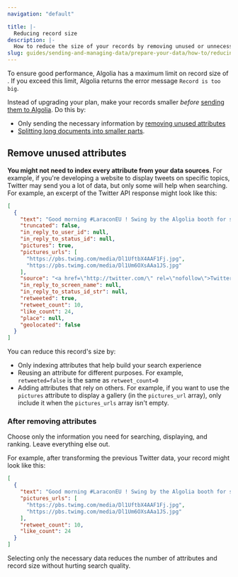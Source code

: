 ```yaml
---
navigation: "default"

title: |-
  Reducing record size
description: |-
  How to reduce the size of your records by removing unused or unnecessary data.
slug: guides/sending-and-managing-data/prepare-your-data/how-to/reducing-object-size
---
```



To ensure good performance, Algolia has a maximum limit on record size of . If you exceed this limit, Algolia returns the error message `Record is too big`.

Instead of upgrading your plan, make your records smaller _before_ [sending them to Algolia](/guides/sending-and-managing-data/send-and-update-your-data/). Do this by:

- Only sending the necessary information by [removing unused attributes](#remove-unused-attributes)
- [Splitting long documents into smaller parts](/guides/sending-and-managing-data/prepare-your-data/how-to/indexing-long-documents/). 

## Remove unused attributes

**You might not need to index every attribute from your data sources**. For example, if you're developing a website to display tweets on specific topics, Twitter may send you a lot of data, but only some will help when searching. For example, an excerpt of the Twitter API response might look like this:

```json
[
  {
    "text": "Good morning #LaraconEU ! Swing by the Algolia booth for some vintage video games, awesome stickers, and lightning-fast search 😎",
    "truncated": false,
    "in_reply_to_user_id": null,
    "in_reply_to_status_id": null,
    "pictures": true,
    "pictures_urls": [
      "https://pbs.twimg.com/media/Dl1UftbX4AAF1Fj.jpg",
      "https://pbs.twimg.com/media/Dl1Um6OXsAAa1JS.jpg"
    ],
    "source": "<a href=\"http://twitter.com/\" rel=\"nofollow\">Twitter for Web</a>",
    "in_reply_to_screen_name": null,
    "in_reply_to_status_id_str": null,
    "retweeted": true,
    "retweet_count": 10,
    "like_count": 24,
    "place": null,
    "geolocated": false
  }
]
```

You can reduce this record's size by:

- Only indexing attributes that help build your search experience
- Reusing an attribute for different purposes. For example, `retweeted=false` is the same as `retweet_count=0`
- Adding attributes that rely on others. For example, if you want to use the `pictures` attribute to display a gallery (in the `pictures_url` array), only include it when the `pictures_urls` array isn't empty.

### After removing attributes

Choose only the information you need for searching, displaying, and ranking. Leave everything else out.

For example, after transforming the previous Twitter data, your record might look like this:

```json
[
  {
    "text": "Good morning #LaraconEU ! Swing by the Algolia booth for some vintage video games, awesome stickers, and lightning-fast search 😎",
    "pictures_urls": [
      "https://pbs.twimg.com/media/Dl1UftbX4AAF1Fj.jpg",
      "https://pbs.twimg.com/media/Dl1Um6OXsAAa1JS.jpg"
    ],
    "retweet_count": 10,
    "like_count": 24
  }
]
```

Selecting only the necessary data reduces the number of attributes and record size without hurting search quality.
